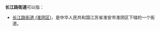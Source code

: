 '''长江路街道'''可以指：
{{PRC admin/disambig|37/02/11/005/000|41/01/03/013/000|41/06/11/562/000|65/01/03/001/000}}
* [[长江路街道_(淮阴区)|长江路街道 (淮阴区)]]，是中华人民共和国江苏省淮安市淮阴区下辖的一个街道。
{{disambig|cat=五字乡级行政区划-街道名消歧义}}